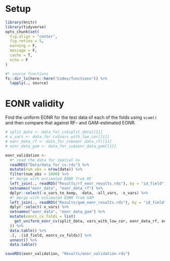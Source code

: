 # Setup

```r
library(knitr)
library(tidyverse)
opts_chunk$set(
  fig.align = "center",
  fig.retina = 5,
  warning = F,
  message = F,
  cache = T,
  echo = F
)

#* source functions
fs::dir_ls(here::here("Codes/functions")) %>%
  lapply(., source)
```

# EONR validity 

Find the uniform EONR for the test data of each of the folds using `scam()` and then compare that against RF- and GAM-estimated EONR. 

```r
# split_data <- data_for_cv$split_data[[1]]
# x_vars <- data_for_cv$vars_with_low_cor[[1]]
# eonr_data_rf <- data_for_cv$eonr_data_rf[[1]]
# eonr_data_gam <- data_for_cv$eonr_data_gam[[1]]

eonr_validation <-
  #* read the data for spatial cv
  readRDS("Data/data_for_cv.rds") %>%
  mutate(num_obs = nrow(data)) %>%
  filter(num_obs > 1000) %>%
  #* merge with estimated EONR from RF
  left_join(., readRDS("Results/rf_eonr_results.rds"), by = "id_field") %>%
  setnames("eonr_data", "eonr_data_rf") %>%
  dplyr::select(-x_vars_to_keep, -data, -all_vars, -x_vars) %>%
  #* merge with estimated EONR from GAM
  left_join(., readRDS("Results/gam_eonr_results.rds"), by = "id_field") %>%
  dplyr::select(-x_vars) %>%
  setnames("eonr_data", "eonr_data_gam") %>%
  mutate(eonrs_cv_folds = list(
    get_uniform_eonr_cv(split_data, vars_with_low_cor, eonr_data_rf, eonr_data_gam, id_field)
  )) %>%
  data.table() %>%
  .[, .(id_field, eonrs_cv_folds)] %>%
  unnest() %>%
  data.table()

saveRDS(eonr_validation, "Results/eonr_validation.rds")
```

